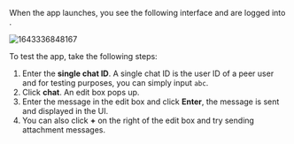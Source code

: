 <PlatformWrapper platform="ios">

When the app launches, you see the following interface and are logged into <Vg k="CHAT"/>.

![1643336848167](https://web-cdn.agora.io/docs-files/1643336848167)

To test the app, take the following steps:
1. Enter the **single chat ID**. A single chat ID is the user ID of a peer user and for testing purposes, you can simply input `abc`. 
2. Click **chat**. An edit box pops up. 
3. Enter the message in the edit box and click **Enter**, the message is sent and displayed in the UI.
4. You can also click **+** on the right of the edit box and try sending attachment messages.

</PlatformWrapper>
